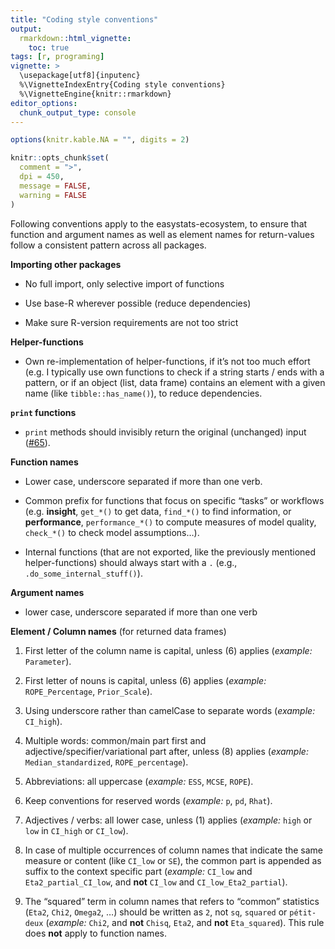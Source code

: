 ```yaml
---
title: "Coding style conventions"
output: 
  rmarkdown::html_vignette:
    toc: true
tags: [r, programing]
vignette: >
  \usepackage[utf8]{inputenc}
  %\VignetteIndexEntry{Coding style conventions}
  %\VignetteEngine{knitr::rmarkdown}
editor_options: 
  chunk_output_type: console
---
```


```r
options(knitr.kable.NA = "", digits = 2)

knitr::opts_chunk$set(
  comment = ">",
  dpi = 450,
  message = FALSE,
  warning = FALSE
)
```

Following conventions apply to the easystats-ecosystem, to ensure that function
and argument names as well as element names for return-values follow a
consistent pattern across all packages.

**Importing other packages**

  - No full import, only selective import of functions

  - Use base-R wherever possible (reduce dependencies)

  - Make sure R-version requirements are not too strict

**Helper-functions**

  - Own re-implementation of helper-functions, if it's not too much effort (e.g.
    I typically use own functions to check if a string starts / ends with a
    pattern, or if an object (list, data frame) contains an element with a given
    name (like `tibble::has_name()`), to reduce dependencies.

**`print` functions**

- `print` methods should invisibly return the original (unchanged) input ([#65](https://github.com/easystats/easystats/issues/65)).

**Function names**

  - Lower case, underscore separated if more than one verb.
  
  - Common prefix for functions that focus on specific "tasks" or workflows
    (e.g. **insight**, `get_*()` to get data, `find_*()` to find information, or
    **performance**, `performance_*()` to compute measures of model quality,
    `check_*()` to check model assumptions...).
    
  - Internal functions (that are not exported, like the previously mentioned
    helper-functions) should always start with a `.` (e.g.,
    `.do_some_internal_stuff()`).

**Argument names**

- lower case, underscore separated if more than one verb

**Element / Column names** (for returned data frames)

1)  First letter of the column name is capital, unless (6) applies (*example:*
    `Parameter`).
    
2)  First letter of nouns is capital, unless (6) applies (*example:*
    `ROPE_Percentage`, `Prior_Scale`).
    
3)  Using underscore rather than camelCase to separate words (*example:*
    `CI_high`).
    
4)  Multiple words: common/main part first and adjective/specifier/variational
    part after, unless (8) applies (*example:* `Median_standardized`,
    `ROPE_percentage`).
    
5)  Abbreviations: all uppercase (*example:* `ESS`, `MCSE`, `ROPE`).

6)  Keep conventions for reserved words (*example:* `p`, `pd`, `Rhat`).

7)  Adjectives / verbs: all lower case, unless (1) applies (*example:* `high` or
    `low` in `CI_high` or `CI_low`).
    
8)  In case of multiple occurrences of column names that indicate the same
    measure or content (like `CI_low` or `SE`), the common part is appended as
    suffix to the context specific part (*example:* `CI_low` and
    `Eta2_partial_CI_low`, and **not** `CI_low` and `CI_low_Eta2_partial`).
    
9)  The "squared" term in column names that refers to "common" statistics
    (`Eta2`, `Chi2`, `Omega2`, ...) should be written as `2`, not `sq`,
    `squared` or `pétit-deux` (*example:* `Chi2`, and **not** `Chisq`, `Eta2`,
    and **not** `Eta_squared`). This rule does **not** apply to function names.
